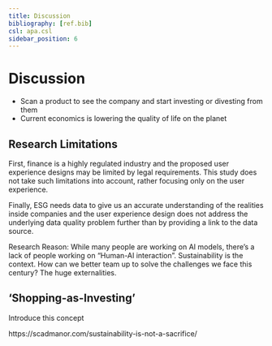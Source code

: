```yaml
---
title: Discussion
bibliography: [ref.bib]
csl: apa.csl
sidebar_position: 6
---
```


# Discussion

- Scan a product to see the company and start investing or divesting from them
- Current economics is lowering the quality of life on the planet

## Research Limitations
First, finance is a highly regulated industry and the proposed user experience designs may be limited by legal requirements. This study does not take such limitations into account, rather focusing only on the user experience.

Finally, ESG needs data to give us an accurate understanding of the realities inside companies and the user experience design does not address the underlying data quality problem further than by providing a link to the data source.


Research Reason: While many people are working on AI models, there’s a lack of people working on “Human-AI interaction”. Sustainability is the context.  How can we better team up to solve the challenges we face this century? The huge externalities.

## 'Shopping-as-Investing'

Introduce this concept

https://scadmanor.com/sustainability-is-not-a-sacrifice/